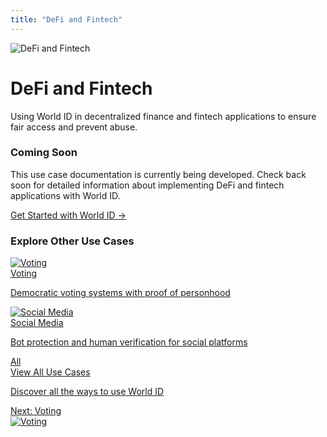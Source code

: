 ```yaml
---
title: "DeFi and Fintech"
---
```


<div className="mb-8">
  <div className="flex items-center gap-4 mb-4">
    <div className="relative inline-flex">
      <div className="w-16 h-16 rounded-2xl flex items-center justify-center" style={{backgroundColor: 'rgba(157, 80, 255, 0.1)'}}>
        <img src="/images/docs/use-cases/icons/defi-and-fintech.svg" alt="DeFi and Fintech" className="w-8 h-8" />
      </div>
    </div>
    <div>
      <h1 className="text-2xl font-bold mb-2" style={{color: 'rgb(157, 80, 255)'}}>DeFi and Fintech</h1>
      <p className="text-gray-600 leading-6">
        Using World ID in decentralized finance and fintech applications to ensure fair access and prevent abuse.
      </p>
    </div>
  </div>
</div>

<div className="p-6 bg-yellow-50 border border-yellow-200 rounded-lg">
  <h3 className="text-lg font-semibold text-yellow-900 mb-3">Coming Soon</h3>
  <p className="text-yellow-700 mb-4">
    This use case documentation is currently being developed. Check back soon for detailed information about implementing DeFi and fintech applications with World ID.
  </p>
  <a href="/world-id/id/getting-started" className="inline-flex items-center px-4 py-2 bg-yellow-600 text-white rounded-lg hover:bg-yellow-700 transition-colors">
    Get Started with World ID →
  </a>
</div>

<div className="mt-12 p-6 bg-gray-50 border border-gray-200 rounded-lg">
  <h3 className="text-lg font-semibold text-gray-900 mb-4">Explore Other Use Cases</h3>
  <div className="grid grid-cols-1 md:grid-cols-2 lg:grid-cols-3 gap-4">
    <a href="/world-id/use-cases/voting" className="block p-4 bg-white border border-gray-200 rounded-lg hover:bg-gray-50 transition-colors">
      <div className="flex items-center gap-3 mb-2">
        <div className="w-8 h-8 rounded-lg bg-purple-100 flex items-center justify-center">
          <img src="/images/docs/use-cases/icons/voting-platforms.svg" alt="Voting" className="w-5 h-5" />
        </div>
        <span className="font-medium text-gray-900">Voting</span>
      </div>
      <p className="text-sm text-gray-600">Democratic voting systems with proof of personhood</p>
    </a>
    <a href="/world-id/use-cases/social-media" className="block p-4 bg-white border border-gray-200 rounded-lg hover:bg-gray-50 transition-colors">
      <div className="flex items-center gap-3 mb-2">
        <div className="w-8 h-8 rounded-lg bg-blue-100 flex items-center justify-center">
          <img src="/images/docs/use-cases/icons/social-media.svg" alt="Social Media" className="w-5 h-5" />
        </div>
        <span className="font-medium text-gray-900">Social Media</span>
      </div>
      <p className="text-sm text-gray-600">Bot protection and human verification for social platforms</p>
    </a>
    <a href="/world-id/use-cases/" className="block p-4 bg-white border border-gray-200 rounded-lg hover:bg-gray-50 transition-colors">
      <div className="flex items-center gap-3 mb-2">
        <div className="w-8 h-8 rounded-lg bg-purple-100 flex items-center justify-center">
          <span className="text-purple-600 font-bold text-xs">All</span>
        </div>
        <span className="font-medium text-gray-900">View All Use Cases</span>
      </div>
      <p className="text-sm text-gray-600">Discover all the ways to use World ID</p>
    </a>
  </div>
</div>

<div className="mt-8 flex justify-end">
  <a href="/world-id/use-cases/voting" className="inline-flex items-center gap-2 px-4 py-2 bg-blue-600 text-white rounded-lg hover:bg-blue-700 transition-colors">
    <span>Next: Voting</span>
    <div className="w-5 h-5 rounded bg-white/20 flex items-center justify-center">
      <img src="/images/docs/use-cases/icons/voting-platforms.svg" alt="Voting" className="w-3 h-3" />
    </div>
  </a>
</div>